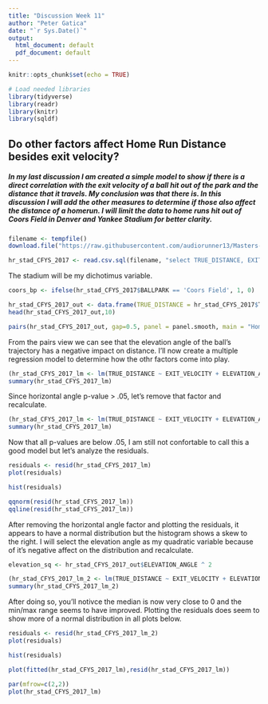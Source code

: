 ```yaml
---
title: "Discussion Week 11"
author: "Peter Gatica"
date: "`r Sys.Date()`"
output:
  html_document: default
  pdf_document: default
---
```


```r
knitr::opts_chunk$set(echo = TRUE)
```

```r
# Load needed libraries
library(tidyverse)
library(readr)
library(knitr)
library(sqldf)
```

## Do other factors affect Home Run Distance besides exit velocity?
##### In my last discussion I am created a simple model to show if there is a direct correlation with the exit velocity of a ball hit out of the park and the distance that it travels.  My conclusion was that there is.  In this discussion I will add the other measures to determine if those also affect the distance of a homerun. I will limit the data to home runs hit out of Coors Field in Denver and Yankee Stadium for better clarity.

```r
filename <- tempfile()
download.file("https://raw.githubusercontent.com/audiorunner13/Masters-Coursework/main/DATA605%20Fall%202022/Week%2011/HR%20Tracker.csv",filename)

```
```r
hr_stad_CFYS_2017 <- read.csv.sql(filename, "select TRUE_DISTANCE, EXIT_VELOCITY, ELEVATION_ANGLE, HORIZONTAL_ANGLE, APEX, BALLPARK  from file where GAME_DATE > '2017-04-01' and EXIT_VELOCITY > 70 and BALLPARK IN ('Coors Field','Yankee Stadium')", sep=",")
```

The stadium will be my dichotimus variable.
```r
coors_bp <- ifelse(hr_stad_CFYS_2017$BALLPARK == 'Coors Field', 1, 0)

hr_stad_CFYS_2017_out <- data.frame(TRUE_DISTANCE = hr_stad_CFYS_2017$TRUE_DISTANCE, EXIT_VELOCITY = hr_stad_CFYS_2017$EXIT_VELOCITY, ELEVATION_ANGLE = hr_stad_CFYS_2017$ELEVATION_ANGLE , HORIZONTAL_ANGLE = hr_stad_CFYS_2017$HORIZONTAL_ANGLE, APEX = hr_stad_CFYS_2017$APEX)
head(hr_stad_CFYS_2017_out,10)
```
```r
pairs(hr_stad_CFYS_2017_out, gap=0.5, panel = panel.smooth, main = "Home Run data", col = 3 + (coors_bp))
```

From the pairs view we can see that the elevation angle of the ball's trajectory has a negative impact on distance.  I'll now create a multiple regression model to determine how the othr factors come into play.
```r
(hr_stad_CFYS_2017_lm <- lm(TRUE_DISTANCE ~ EXIT_VELOCITY + ELEVATION_ANGLE + HORIZONTAL_ANGLE + APEX , data = hr_stad_CFYS_2017_out))
summary(hr_stad_CFYS_2017_lm)
```

Since horizontal angle p-value > .05, let's remove that factor and recalculate.
```r
(hr_stad_CFYS_2017_lm <- lm(TRUE_DISTANCE ~ EXIT_VELOCITY + ELEVATION_ANGLE + APEX , data = hr_stad_CFYS_2017_out))
summary(hr_stad_CFYS_2017_lm)
```
Now that all p-values are below .05, I am still not confortable to call this a good model but let's analyze the residuals.  
```r
residuals <- resid(hr_stad_CFYS_2017_lm)
plot(residuals)
```
```r
hist(residuals)
```

```r
qqnorm(resid(hr_stad_CFYS_2017_lm))
qqline(resid(hr_stad_CFYS_2017_lm))
```

After removing the horizontal angle factor and plotting the residuals, it appears to have a normal distribution but the histogram shows a skew to the right.  I will select the elevation angle as my quadratic variable because of it's negative affect on the distribution and recalculate.
```r
elevation_sq <- hr_stad_CFYS_2017_out$ELEVATION_ANGLE ^ 2
```

```r
(hr_stad_CFYS_2017_lm_2 <- lm(TRUE_DISTANCE ~ EXIT_VELOCITY + ELEVATION_ANGLE + APEX + elevation_sq, data = hr_stad_CFYS_2017_out))
summary(hr_stad_CFYS_2017_lm_2)
```
After doing so, you'll notivce the median is now very close to 0 and the min/max range seems to have improved.  Plotting the residuals does seem to show more of a normal distribution in all plots below.

```r
residuals <- resid(hr_stad_CFYS_2017_lm_2)
plot(residuals)
```
```r
hist(residuals)
```

```r
plot(fitted(hr_stad_CFYS_2017_lm),resid(hr_stad_CFYS_2017_lm))
```

```r
par(mfrow=c(2,2))
plot(hr_stad_CFYS_2017_lm)
```

